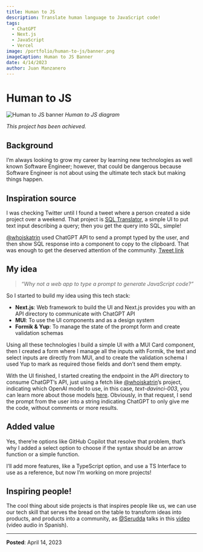 ```yaml
---
title: Human to JS
description: Translate human language to JavaScript code!
tags:
  - ChatGPT
  - Next.js
  - JavaScript
  - Vercel
image: /portfolio/human-to-js/banner.png
imageCaption: Human to JS Banner
date: 4/14/2023
author: Juan Manzanero
---
```


# Human to JS

![Human to JS banner](/portfolio/human-to-js/banner.png) _Human to JS diagram_

_This project has been achieved._

## Background

I’m always looking to grow my career by learning new technologies as well known
Software Engineer; however, that could be dangerous because Software Engineer is
not about using the ultimate tech stack but making things happen.

## Inspiration source

I was checking Twitter until I found a tweet where a person created a side
project over a weekend. That project is
[SQL Translator](https://www.sqltranslate.app/), a simple UI to put text input
describing a query; then you get the query into SQL, simple!

[@whoiskatrin](https://twitter.com/whoiskatrin?ref_src=twsrc%5Etfw%7Ctwcamp%5Etweetembed%7Ctwterm%5E1634973237829599233%7Ctwgr%5Eb49b9d28e6ea7383ef16ea3c8c6040656ff0c944%7Ctwcon%5Es1_&ref_url=https%3A%2F%2Fpublish.twitter.com%2F%3Fquery%3Dhttps3A2F2Ftwitter.com2Fwhoiskatrin2Fstatus2F1634973237829599233widget%3DTweet)
used ChatGPT API to send a prompt typed by the user, and then show SQL response
into a component to copy to the clipboard. That was enough to get the deserved
attention of the community.
[Tweet link](https://twitter.com/whoiskatrin/status/1634973237829599233)

## My idea

> _“Why not a web app to type a prompt to generate JavaScript code?”_

So I started to build my idea using this tech stack:

- **Next.js**: Web framework to build the UI and Next.js provides you with an
  API directory to communicate with ChatGPT API
- **MUI**: To use the UI components and as a design system
- **Formik & Yup**: To manage the state of the prompt form and create validation
  schemas

Using all these technologies I build a simple UI with a MUI Card component, then
I created a form where I manage all the inputs with Formik, the text and select
inputs are directly from MUI, and to create the validation schema I used Yup to
mark as required those fields and don’t send them empty.

With the UI finished, I started creating the endpoint in the API directory to
consume ChatGPT’s API, just using a fetch
like [@whoiskatrin](https://twitter.com/whoiskatrin?ref_src=twsrc%5Etfw%7Ctwcamp%5Etweetembed%7Ctwterm%5E1634973237829599233%7Ctwgr%5Eb49b9d28e6ea7383ef16ea3c8c6040656ff0c944%7Ctwcon%5Es1_&ref_url=https%3A%2F%2Fpublish.twitter.com%2F%3Fquery%3Dhttps3A2F2Ftwitter.com2Fwhoiskatrin2Fstatus2F1634973237829599233widget%3DTweet)’s
project, indicating which OpenAI model to use, in this case, *text-davinci-003*,
you can learn more about those
models [here](https://platform.openai.com/docs/api-reference/models/list).
Obviously, in that request, I send the prompt from the user into a string
indicating ChatGPT to only give me the code, without comments or more results.

## Added value

Yes, there’re options like GitHub Copilot that resolve that problem, that’s why
I added a select option to choose if the syntax should be an arrow function or a
simple function.

I’ll add more features, like a TypeScript option, and use a TS Interface to use
as a reference, but now I’m working on more projects!

## Inspiring people!

The cool thing about side projects is that inspires people like us, we can use
our tech skill that serves the bread on the table to transform ideas into
products, and products into a community, as
[@Serudda](https://twitter.com/serudda) talks in this
[video](https://www.youtube.com/watch?v=LXgPNdw8avI&t) (video audio in Spanish).

---

**Posted**: April 14, 2023
